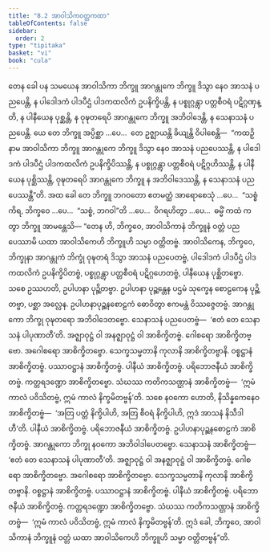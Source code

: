 ```yaml
---
title: "8.2 အာဝါသိကဝတ္တကထာ"
tableOfContents: false
sidebar:
  order: 2
type: "tipitaka"
basket: "vi"
book: "cula"
---
```



<DynamicBreadcrumb />

<Division number="358" book="cula" e="ch" v="4" p="376">

<Paragraph number="1663" book="cula">
တေန ခေါ ပန သမယေန အာဝါသိကာ ဘိက္ခူ အာဂန္တုကေ ဘိက္ခူ ဒိသွာ နေဝ အာသနံ ပညပေန္တိ, န ပါဒေါဒကံ ပါဒပီဌံ ပါဒကထလိကံ ဥပနိက္ခိပန္တိ, န ပစ္စုဂ္ဂန္တွာ ပတ္တစီဝရံ ပဋိဂ္ဂဏှန္တိ, န ပါနီယေန ပုစ္ဆန္တိ, န ဝုဍ္ဎတရေပိ အာဂန္တုကေ ဘိက္ခူ အဘိဝါဒေန္တိ, န သေနာသနံ ပညပေန္တိ. ယေ တေ ဘိက္ခူ အပ္ပိစ္ဆာ …ပေ…  တေ ဥဇ္ဈာယန္တိ ခိယျန္တိ ဝိပါစေန္တိ—  “ကထဉှိ နာမ အာဝါသိကာ ဘိက္ခူ အာဂန္တုကေ ဘိက္ခူ ဒိသွာ နေဝ အာသနံ ပညပေဿန္တိ, န ပါဒေါဒကံ ပါဒပီဌံ ပါဒကထလိကံ ဥပနိက္ခိပိဿန္တိ, န ပစ္စုဂ္ဂန္တွာ ပတ္တစီဝရံ ပဋိဂ္ဂဟိဿန္တိ, န ပါနီယေန ပုစ္ဆိဿန္တိ, ဝုဍ္ဎတရေပိ အာဂန္တုကေ ဘိက္ခူ န အဘိဝါဒေဿန္တိ, န သေနာသနံ ပညပေဿန္တီ”တိ. အထ ခေါ တေ ဘိက္ခူ ဘဂဝတော ဧတမတ္ထံ အာရောစေသုံ …ပေ…  “သစ္စံ ကိရ, ဘိက္ခဝေ …ပေ…  “သစ္စံ, ဘဂဝါ”တိ …ပေ…  ဝိဂရဟိတွာ …ပေ…  ဓမ္မိံ ကထံ ကတွာ ဘိက္ခူ အာမန္တေသိ—
</Paragraph>

</Division>
<Division number="359" book="cula" e="ch" v="4" p="377">

<Paragraph number="1664" book="cula">
“တေန ဟိ, ဘိက္ခဝေ, အာဝါသိကာနံ ဘိက္ခူနံ ဝတ္တံ ပညပေဿာမိ ယထာ အာဝါသိကေဟိ ဘိက္ခူဟိ သမ္မာ ဝတ္တိတဗ္ဗံ. အာဝါသိကေန, ဘိက္ခဝေ, ဘိက္ခုနာ အာဂန္တုကံ ဘိက္ခုံ ဝုဍ္ဎတရံ ဒိသွာ အာသနံ ပညပေတဗ္ဗံ, ပါဒေါဒကံ ပါဒပီဌံ ပါဒကထလိကံ ဥပနိက္ခိပိတဗ္ဗံ, ပစ္စုဂ္ဂန္တွာ ပတ္တစီဝရံ ပဋိဂ္ဂဟေတဗ္ဗံ, ပါနီယေန ပုစ္ဆိတဗ္ဗော. သစေ ဥဿဟတိ, ဥပါဟနာ ပုဉ္ဆိတဗ္ဗာ. ဥပါဟနာ ပုဉ္ဆန္တေန ပဌမံ သုက္ခေန စောဠကေန ပုဉ္ဆိတဗ္ဗာ, ပစ္ဆာ အလ္လေန. ဥပါဟနာပုဉ္ဆနစောဠကံ ဓောဝိတွာ ဧကမန္တံ ဝိဿဇ္ဇေတဗ္ဗံ.
</Paragraph>

<Paragraph number="1665" book="cula">
အာဂန္တုကော ဘိက္ခု ဝုဍ္ဎတရော အဘိဝါဒေတဗ္ဗော. သေနာသနံ ပညပေတဗ္ဗံ—  ‘ဧတံ တေ သေနာသနံ ပါပုဏာတီ’တိ. အဇ္ဈာဝုဋ္ဌံ ဝါ အနဇ္ဈာဝုဋ္ဌံ ဝါ အာစိက္ခိတဗ္ဗံ. ဂေါစရော အာစိက္ခိတဗ္ဗော. အဂေါစရော အာစိက္ခိတဗ္ဗော. သေက္ခသမ္မတာနိ ကုလာနိ အာစိက္ခိတဗ္ဗာနိ. ဝစ္စဋ္ဌာနံ အာစိက္ခိတဗ္ဗံ. ပဿာဝဋ္ဌာနံ အာစိက္ခိတဗ္ဗံ. ပါနီယံ အာစိက္ခိတဗ္ဗံ. ပရိဘောဇနီယံ အာစိက္ခိတဗ္ဗံ. ကတ္တရဒဏ္ဍော အာစိက္ခိတဗ္ဗော. သံဃဿ ကတိကသဏ္ဌာနံ အာစိက္ခိတဗ္ဗံ—  ‘ဣမံ ကာလံ ပဝိသိတဗ္ဗံ, ဣမံ ကာလံ နိက္ခမိတဗ္ဗန်’တိ.
</Paragraph>

<Paragraph number="1666" book="cula">
သစေ နဝကော ဟောတိ, နိသိန္နကေနေဝ အာစိက္ခိတဗ္ဗံ—  ‘အတြ ပတ္တံ နိက္ခိပါဟိ, အတြ စီဝရံ နိက္ခိပါဟိ, ဣဒံ အာသနံ နိသီဒါဟီ’တိ. ပါနီယံ အာစိက္ခိတဗ္ဗံ. ပရိဘောဇနီယံ အာစိက္ခိတဗ္ဗံ. ဥပါဟနာပုဉ္ဆနစောဠကံ အာစိက္ခိတဗ္ဗံ. အာဂန္တုကော ဘိက္ခု နဝကော အဘိဝါဒါပေတဗ္ဗော. သေနာသနံ အာစိက္ခိတဗ္ဗံ—  ‘ဧတံ တေ သေနာသနံ ပါပုဏာတီ’တိ. အဇ္ဈာဝုဋ္ဌံ ဝါ အနဇ္ဈာဝုဋ္ဌံ ဝါ အာစိက္ခိတဗ္ဗံ. ဂေါစရော အာစိက္ခိတဗ္ဗော. အဂေါစရော အာစိက္ခိတဗ္ဗော. သေက္ခသမ္မတာနိ ကုလာနိ အာစိက္ခိတဗ္ဗာနိ. ဝစ္စဋ္ဌာနံ အာစိက္ခိတဗ္ဗံ. ပဿာဝဋ္ဌာနံ အာစိက္ခိတဗ္ဗံ. ပါနီယံ အာစိက္ခိတဗ္ဗံ. ပရိဘောဇနီယံ အာစိက္ခိတဗ္ဗံ. ကတ္တရဒဏ္ဍော အာစိက္ခိတဗ္ဗော. သံဃဿ ကတိကသဏ္ဌာနံ အာစိက္ခိတဗ္ဗံ—  ‘ဣမံ ကာလံ ပဝိသိတဗ္ဗံ, ဣမံ ကာလံ နိက္ခမိတဗ္ဗန်’တိ. ဣဒံ ခေါ, ဘိက္ခဝေ, အာဝါသိကာနံ ဘိက္ခူနံ ဝတ္တံ ယထာ အာဝါသိကေဟိ ဘိက္ခူဟိ သမ္မာ ဝတ္တိတဗ္ဗန်”တိ.
</Paragraph>
</Division>